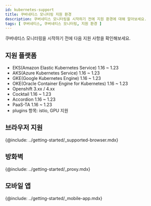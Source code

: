 ```yaml
---
id: kubernetes-support
title: 쿠버네티스 모니터링 지원 환경
description: 쿠버네티스 모니터링을 시작하기 전에 지원 환경에 대해 알아보세요.
tags: [ 쿠버네티스, 쿠버네티스 모니터링, 지원 환경 ]
---
```


쿠버네티스 모니터링을 시작하기 전에 다음 지원 사항을 확인해보세요.

## 지원 플랫폼

- EKS(Amazon Elastic Kubernetes Service) 1.16 ~ 1.23
- AKS(Azure Kubernetes Service) 1.16 ~ 1.23
- GKE(Google Kubernetes Engine) 1.16 ~ 1.23
- OKE(Oracle Container Engine for Kubernetes) 1.16 ~ 1.23
- Openshift 3.xx / 4.xx
- Cocktail 1.16 ~ 1.23
- Accordion 1.16 ~ 1.23
- PaaS-TA 1.16 ~ 1.23
- plugins 항목: istio, GPU 지원

## 브라우저 지원

{@include: ../getting-started/_supported-browser.mdx}

## 방화벽

{@include: ../getting-started/_proxy.mdx}

## 모바일 앱

{@include: ../getting-started/_mobile-app.mdx}